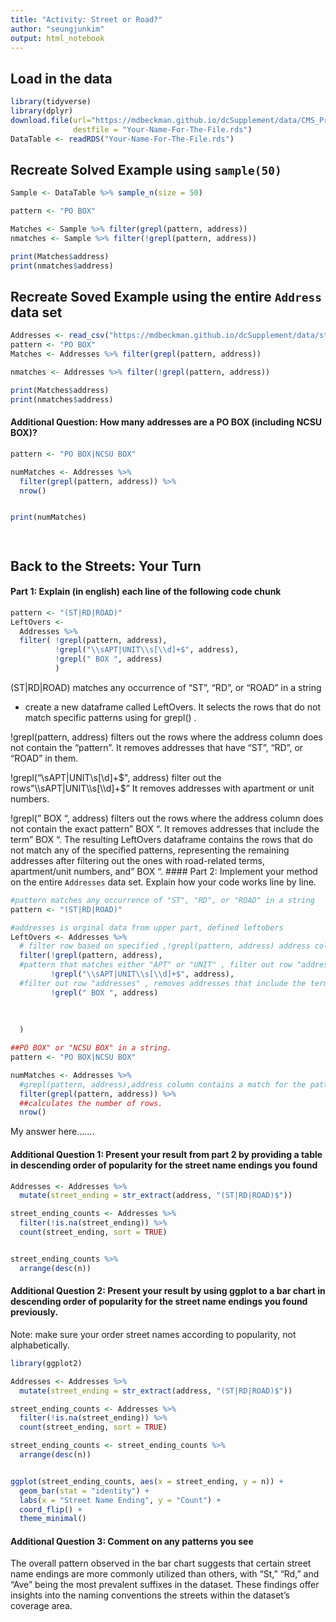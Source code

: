 ```yaml
---
title: "Activity: Street or Road?"
author: "seungjunkim"
output: html_notebook
---
```


## Load in the data

```r
library(tidyverse)
library(dplyr)
download.file(url="https://mdbeckman.github.io/dcSupplement/data/CMS_ProvidersSimple.rds",
              destfile = "Your-Name-For-The-File.rds")
DataTable <- readRDS("Your-Name-For-The-File.rds")

```

## Recreate Solved Example using `sample(50)`

```r

Sample <- DataTable %>% sample_n(size = 50)

pattern <- "PO BOX"

Matches <- Sample %>% filter(grepl(pattern, address))
nmatches <- Sample %>% filter(!grepl(pattern, address))

print(Matches$address)
print(nmatches$address)

```

## Recreate Soved Example using the entire `Address` data set

```r


Addresses <- read_csv("https://mdbeckman.github.io/dcSupplement/data/street-addresses.csv")
pattern <- "PO BOX"
Matches <- Addresses %>% filter(grepl(pattern, address))

nmatches <- Addresses %>% filter(!grepl(pattern, address))

print(Matches$address)
print(nmatches$address)

```

#### Additional Question: How many addresses are a PO BOX (including NCSU BOX)? 

```r

pattern <- "PO BOX|NCSU BOX"

numMatches <- Addresses %>%
  filter(grepl(pattern, address)) %>%
  nrow()


print(numMatches)




```




## Back to the Streets: Your Turn

#### Part 1: Explain (in english) each line of the following code chunk

```r
pattern <- "(ST|RD|ROAD)"
LeftOvers <-
  Addresses %>% 
  filter( !grepl(pattern, address),
          !grepl("\\sAPT|UNIT\\s[\\d]+$", address),
          !grepl(" BOX ", address)
          )
```
(ST|RD|ROAD) matches any occurrence of "ST", "RD", or "ROAD" in a string


- create a new dataframe called LeftOvers. It selects the rows that do not match specific patterns using for grepl() .


!grepl(pattern, address) filters out the rows where the address column does not contain the "pattern". It removes addresses that have "ST", "RD", or "ROAD" in them.


!grepl("\\sAPT|UNIT\\s[\\d]+$", address) filter out the rows"\\sAPT|UNIT\\s[\\d]+$"  It removes addresses with apartment or unit numbers.

!grepl(" BOX ", address) filters out the rows where the address column does not contain the exact pattern " BOX ". It removes addresses that include the term " BOX ".
The resulting LeftOvers dataframe contains the rows that do not match any of the specified patterns, representing the remaining addresses after filtering out the ones with road-related terms, apartment/unit numbers, and " BOX ".
#### Part 2: Implement your method on the entire `Addresses` data set. Explain how your code works line by line.

```r
#pattern matches any occurrence of "ST", "RD", or "ROAD" in a string
pattern <- "(ST|RD|ROAD)"

#addresses is orginal data from upper part, defined leftobers 
LeftOvers <- Addresses %>%
  # filter row based on specified ,!grepl(pattern, address) address column contains the pattern defined in the pattern variable.
  filter(!grepl(pattern, address),
  #pattern that matches either "APT" or "UNIT" , filter out row "addresses"
         !grepl("\\sAPT|UNIT\\s[\\d]+$", address),
  #filter out row "addresses" , removes addresses that include the term " BOX ".
         !grepl(" BOX ", address)
  
  
  
  )

##PO BOX" or "NCSU BOX" in a string.
pattern <- "PO BOX|NCSU BOX"

numMatches <- Addresses %>%
  #grepl(pattern, address),address column contains a match for the pattern defined in the pattern
  filter(grepl(pattern, address)) %>%
  ##calculates the number of rows.
  nrow()
```

My answer here.......

#### Additional Question 1: Present your result from part 2 by providing a table in descending order of popularity for the street name endings you found

```r

Addresses <- Addresses %>%
  mutate(street_ending = str_extract(address, "(ST|RD|ROAD)$"))

street_ending_counts <- Addresses %>%
  filter(!is.na(street_ending)) %>%
  count(street_ending, sort = TRUE)


street_ending_counts %>%
  arrange(desc(n))

```

#### Additional Question 2: Present your result by using ggplot to a bar chart in descending order of popularity for the street name endings you found previously.

Note: make sure your order street names according to popularity, not alphabetically.

```r
library(ggplot2)

Addresses <- Addresses %>%
  mutate(street_ending = str_extract(address, "(ST|RD|ROAD)$"))

street_ending_counts <- Addresses %>%
  filter(!is.na(street_ending)) %>%
  count(street_ending, sort = TRUE)

street_ending_counts <- street_ending_counts %>%
  arrange(desc(n))


ggplot(street_ending_counts, aes(x = street_ending, y = n)) +
  geom_bar(stat = "identity") +
  labs(x = "Street Name Ending", y = "Count") +
  coord_flip() +
  theme_minimal()


```

#### Additional Question 3: Comment on any patterns you see

The overall pattern observed in the bar chart suggests that certain street name endings are more commonly utilized than others, with "St," "Rd," and "Ave" being the most prevalent suffixes in the dataset. These findings offer insights into the naming conventions the streets within the dataset's coverage area.
